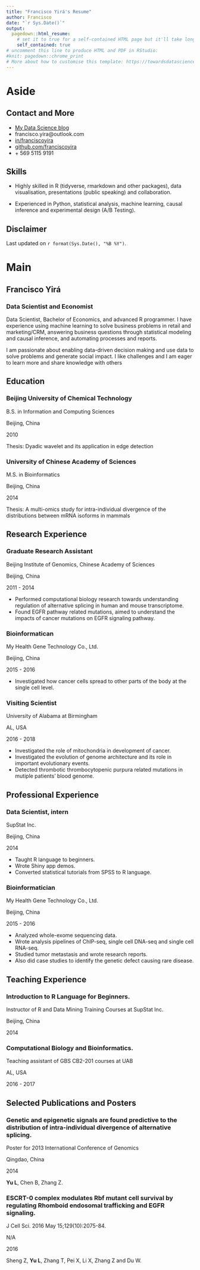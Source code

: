 ```yaml
---
title: "Francisco Yirá's Resume"
author: Francisco
date: "`r Sys.Date()`"
output:
  pagedown::html_resume:
    # set it to true for a self-contained HTML page but it'll take longer to render
    self_contained: true
# uncomment this line to produce HTML and PDF in RStudio:
#knit: pagedown::chrome_print
# More about how to customise this template: https://towardsdatascience.com/create-your-resume-with-pagedown-package-in-r-123ca6310d52
---
```


Aside
================================================================================

Contact and More {#contact}
--------------------------------------------------------------------------------

- <i class="fa fa-globe"></i> [My Data Science blog](https://franciscoyira.com)
- <i class="fa fa-envelope"></i> francisco.yira@outlook.com
- <i class="fa fa-linkedin"></i> [in/franciscoyira](https://www.linkedin.com/in/franciscoyira/)
- <i class="fa fa-github"></i> [github.com/franciscoyira](https://github.com/franciscoyira)
- <i class="fa fa-phone"></i> + 569 5115 9191


Skills {#skills}
--------------------------------------------------------------------------------

- Highly skilled in R (tidyverse, rmarkdown and other packages), data visualisation, presentations (public speaking) and collaboration.

- Experienced in Python, statistical analysis, machine learning, causal inference and experimental design (A/B Testing).


Disclaimer {#disclaimer}
--------------------------------------------------------------------------------

Last updated on `r format(Sys.Date(), "%B %Y")`.



Main
================================================================================

Francisco Yirá {#title}
--------------------------------------------------------------------------------

### Data Scientist and Economist

Data Scientist, Bachelor of Economics, and advanced R programmer. I have experience using machine learning to solve business problems in retail and marketing/CRM, answering business questions through statistical modeling and causal inference, and automating processes and reports.

I am passionate about enabling data-driven decision making and use data to solve problems and generate social impact. I like challenges and I am eager to learn more and share knowledge with others


Education {data-icon=graduation-cap data-concise=true}
--------------------------------------------------------------------------------

### Beijing University of Chemical Technology

B.S. in Information and Computing Sciences

Beijing, China

2010

Thesis: Dyadic wavelet and its application in edge detection

### University of Chinese Academy of Sciences

M.S. in Bioinformatics

Beijing, China

2014

Thesis: A multi-omics study for intra-individual divergence of the distributions between mRNA isoforms in mammals


Research Experience {data-icon=laptop}
--------------------------------------------------------------------------------

### Graduate Research Assistant

Beijing Institute of Genomics, Chinese Academy of Sciences

Beijing, China

2011 - 2014

- Performed computational biology research towards understanding regulation of alternative splicing in human and mouse transcriptome.
- Found EGFR pathway related mutations, aimed to understand the impacts of cancer mutations on EGFR signaling pathway.

### Bioinformatican

My Health Gene Technology Co., Ltd.

Beijing, China

2015 - 2016

- Investigated how cancer cells spread to other parts of the body at the single cell level.

### Visiting Scientist

University of Alabama at Birmingham

AL, USA

2016 - 2018

- Investigated the role of mitochondria in development of cancer.
- Investigated the evolution of genome architecture and its role in important evolutionary events.
- Detected thrombotic thrombocytopenic purpura related mutations in mutiple patients' blood genome.
  

Professional Experience {data-icon=suitcase}
--------------------------------------------------------------------------------

### Data Scientist, intern

SupStat Inc.

Beijing, China

2014

::: concise
- Taught R language to beginners. 
- Wrote Shiny app demos.
- Converted statistical tutorials from SPSS to R language.
:::

### Bioinformatician

My Health Gene Technology Co., Ltd.

Beijing, China

2015 - 2016

::: concise
- Analyzed whole-exome sequencing data. 
- Wrote analysis pipelines of ChIP-seq, single cell DNA-seq and single cell RNA-seq.
- Studied tumor metastasis and wrote research reports. 
- Also did case studies to identify the genetic defect causing rare disease.
:::


Teaching Experience {data-icon=chalkboard-teacher}
--------------------------------------------------------------------------------

### Introduction to R Language for Beginners.

Instructor of R and Data Mining Training Courses at SupStat Inc.

Beijing, China

2014

### Computational Biology and Bioinformatics.

Teaching assistant of GBS CB2-201 courses at UAB

AL, USA

2016 - 2017


Selected Publications and Posters {data-icon=file}
--------------------------------------------------------------------------------

### Genetic and epigenetic signals are found predictive to the distribution of intra-individual divergence of alternative splicing.

Poster for 2013 International Conference of Genomics

Qingdao, China

2014

**Yu L**, Chen B, Zhang Z.

### ESCRT-0 complex modulates Rbf mutant cell survival by regulating Rhomboid endosomal trafficking and EGFR signaling.

J Cell Sci. 2016 May 15;129(10):2075-84.

N/A

2016 

Sheng Z, **Yu L**, Zhang T, Pei X, Li X, Zhang Z and Du W. 
